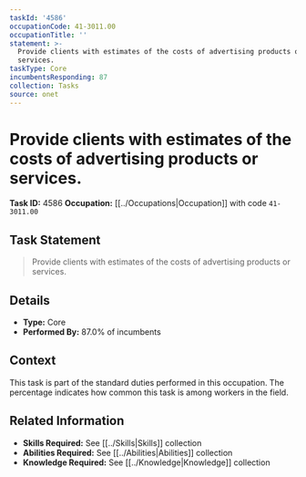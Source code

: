 ```yaml
---
taskId: '4586'
occupationCode: 41-3011.00
occupationTitle: ''
statement: >-
  Provide clients with estimates of the costs of advertising products or
  services.
taskType: Core
incumbentsResponding: 87
collection: Tasks
source: onet
---
```

# Provide clients with estimates of the costs of advertising products or services.

**Task ID:** 4586
**Occupation:** [[../Occupations|Occupation]] with code `41-3011.00`

## Task Statement

> Provide clients with estimates of the costs of advertising products or services.

## Details

- **Type:** Core
- **Performed By:** 87.0% of incumbents

## Context

This task is part of the standard duties performed in this occupation. The percentage indicates how common this task is among workers in the field.

## Related Information

- **Skills Required:** See [[../Skills|Skills]] collection
- **Abilities Required:** See [[../Abilities|Abilities]] collection
- **Knowledge Required:** See [[../Knowledge|Knowledge]] collection
